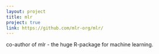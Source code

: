```yaml
---
layout: project
title: mlr
project: true
link: https://github.com/mlr-org/mlr/
---
```

co-author of mlr - the huge R-package for machine learning.
